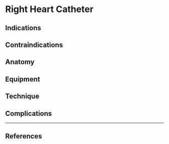 # Right Heart Catheter

## Indications

## Contraindications

## Anatomy

## Equipment

## Technique

## Complications


---

## References